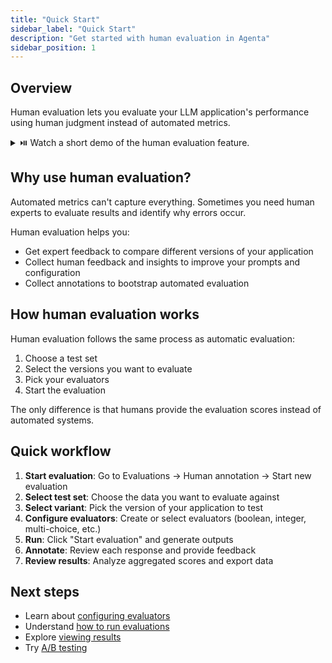 ```yaml
---
title: "Quick Start"
sidebar_label: "Quick Start"
description: "Get started with human evaluation in Agenta"
sidebar_position: 1
---
```



## Overview

Human evaluation lets you evaluate your LLM application's performance using human judgment instead of automated metrics.

<details>
  <summary>⏯️ Watch a short demo of the human evaluation feature.</summary>

  <iframe
    width="100%"
    height="400"
    src="https://www.youtube.com/embed/zpoAbQlsfcw"
    title="Human Evaluation - Demonstration"
    frameBorder="0"
    allow="accelerometer; autoplay; clipboard-write; encrypted-media; gyroscope; picture-in-picture; web-share"
    allowFullScreen
  ></iframe>
</details>

## Why use human evaluation?

Automated metrics can't capture everything. Sometimes you need human experts to evaluate results and identify why errors occur.

Human evaluation helps you:
- Get expert feedback to compare different versions of your application
- Collect human feedback and insights to improve your prompts and configuration
- Collect annotations to bootstrap automated evaluation

## How human evaluation works

Human evaluation follows the same process as automatic evaluation:
1. Choose a test set
2. Select the versions you want to evaluate
3. Pick your evaluators
4. Start the evaluation

The only difference is that humans provide the evaluation scores instead of automated systems.

## Quick workflow

1. **Start evaluation**: Go to Evaluations → Human annotation → Start new evaluation
2. **Select test set**: Choose the data you want to evaluate against
3. **Select variant**: Pick the version of your application to test
4. **Configure evaluators**: Create or select evaluators (boolean, integer, multi-choice, etc.)
5. **Run**: Click "Start evaluation" and generate outputs
6. **Annotate**: Review each response and provide feedback
7. **Review results**: Analyze aggregated scores and export data

## Next steps

- Learn about [configuring evaluators](/evaluation/human-evaluation/configuring-evaluators)
- Understand [how to run evaluations](/evaluation/human-evaluation/running-evaluations)
- Explore [viewing results](/evaluation/human-evaluation/viewing-results)
- Try [A/B testing](/evaluation/human-evaluation/ab-testing)
